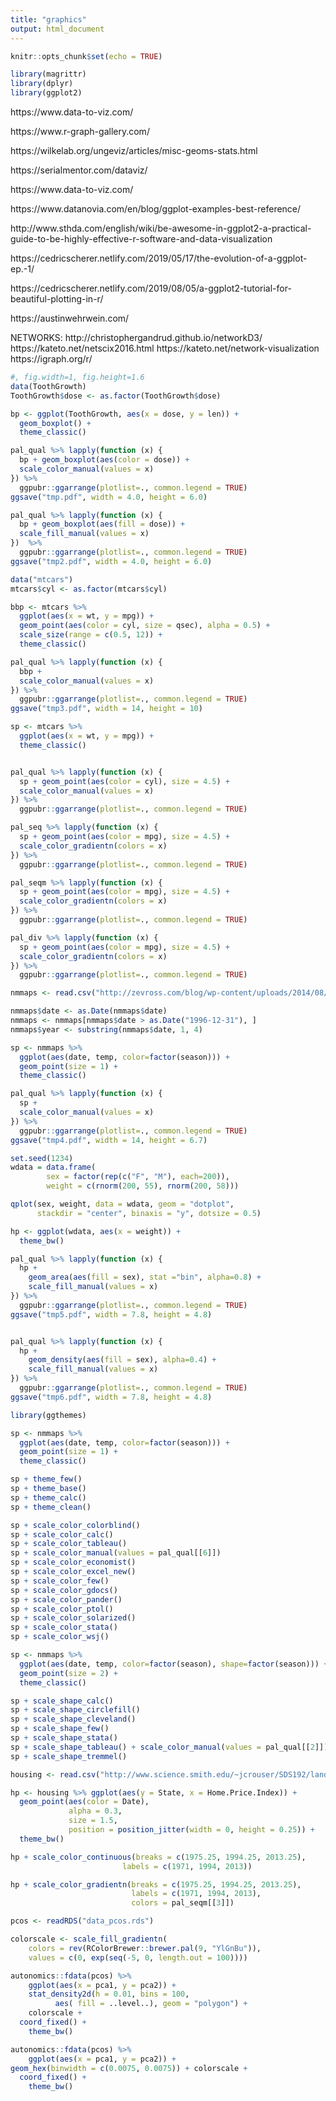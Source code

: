 ---
title: "graphics"
output: html_document
---

```{r setup, include=FALSE}
knitr::opts_chunk$set(echo = TRUE)

library(magrittr)
library(dplyr)
library(ggplot2)

```


https://www.data-to-viz.com/

https://www.r-graph-gallery.com/




https://wilkelab.org/ungeviz/articles/misc-geoms-stats.html

https://serialmentor.com/dataviz/


https://www.data-to-viz.com/

https://www.datanovia.com/en/blog/ggplot-examples-best-reference/

http://www.sthda.com/english/wiki/be-awesome-in-ggplot2-a-practical-guide-to-be-highly-effective-r-software-and-data-visualization

https://cedricscherer.netlify.com/2019/05/17/the-evolution-of-a-ggplot-ep.-1/

https://cedricscherer.netlify.com/2019/08/05/a-ggplot2-tutorial-for-beautiful-plotting-in-r/


https://austinwehrwein.com/


NETWORKS:
http://christophergandrud.github.io/networkD3/
https://kateto.net/netscix2016.html
https://kateto.net/network-visualization
https://igraph.org/r/




```{r}
#, fig.width=1, fig.height=1.6
data(ToothGrowth)
ToothGrowth$dose <- as.factor(ToothGrowth$dose)

bp <- ggplot(ToothGrowth, aes(x = dose, y = len)) + 
  geom_boxplot() +
  theme_classic()

pal_qual %>% lapply(function (x) {
  bp + geom_boxplot(aes(color = dose)) +
  scale_color_manual(values = x) 
}) %>% 
  ggpubr::ggarrange(plotlist=., common.legend = TRUE)  
ggsave("tmp.pdf", width = 4.0, height = 6.0)

pal_qual %>% lapply(function (x) {
  bp + geom_boxplot(aes(fill = dose)) +
  scale_fill_manual(values = x) 
})  %>% 
  ggpubr::ggarrange(plotlist=., common.legend = TRUE)  
ggsave("tmp2.pdf", width = 4.0, height = 6.0)


```





```{r, fig.width=4.5, fig.height=4.9}

data("mtcars")
mtcars$cyl <- as.factor(mtcars$cyl)

bbp <- mtcars %>%
  ggplot(aes(x = wt, y = mpg)) + 
  geom_point(aes(color = cyl, size = qsec), alpha = 0.5) +
  scale_size(range = c(0.5, 12)) +
  theme_classic()

pal_qual %>% lapply(function (x) {
  bbp + 
  scale_color_manual(values = x) 
}) %>% 
  ggpubr::ggarrange(plotlist=., common.legend = TRUE)  
ggsave("tmp3.pdf", width = 14, height = 10)

```


```{r}

sp <- mtcars %>%
  ggplot(aes(x = wt, y = mpg)) +
  theme_classic()


pal_qual %>% lapply(function (x) {
  sp + geom_point(aes(color = cyl), size = 4.5) +
  scale_color_manual(values = x) 
}) %>% 
  ggpubr::ggarrange(plotlist=., common.legend = TRUE)  

pal_seq %>% lapply(function (x) {
  sp + geom_point(aes(color = mpg), size = 4.5) +
  scale_color_gradientn(colors = x)
}) %>% 
  ggpubr::ggarrange(plotlist=., common.legend = TRUE)  

pal_seqm %>% lapply(function (x) {
  sp + geom_point(aes(color = mpg), size = 4.5) +
  scale_color_gradientn(colors = x)
}) %>% 
  ggpubr::ggarrange(plotlist=., common.legend = TRUE)  

pal_div %>% lapply(function (x) {
  sp + geom_point(aes(color = mpg), size = 4.5) +
  scale_color_gradientn(colors = x)
}) %>% 
  ggpubr::ggarrange(plotlist=., common.legend = TRUE)  

```

```{r}

nmmaps <- read.csv("http://zevross.com/blog/wp-content/uploads/2014/08/chicago-nmmaps.csv")

nmmaps$date <- as.Date(nmmaps$date)
nmmaps <- nmmaps[nmmaps$date > as.Date("1996-12-31"), ]
nmmaps$year <- substring(nmmaps$date, 1, 4)

sp <- nmmaps %>%
  ggplot(aes(date, temp, color=factor(season))) +
  geom_point(size = 1) +
  theme_classic()

pal_qual %>% lapply(function (x) {
  sp + 
  scale_color_manual(values = x) 
}) %>% 
  ggpubr::ggarrange(plotlist=., common.legend = TRUE)  
ggsave("tmp4.pdf", width = 14, height = 6.7)


```

```{r}
set.seed(1234)
wdata = data.frame(
        sex = factor(rep(c("F", "M"), each=200)),
        weight = c(rnorm(200, 55), rnorm(200, 58)))

qplot(sex, weight, data = wdata, geom = "dotplot",
      stackdir = "center", binaxis = "y", dotsize = 0.5)

hp <- ggplot(wdata, aes(x = weight)) + 
  theme_bw()

pal_qual %>% lapply(function (x) {
  hp + 
    geom_area(aes(fill = sex), stat ="bin", alpha=0.8) +
    scale_fill_manual(values = x) 
}) %>% 
  ggpubr::ggarrange(plotlist=., common.legend = TRUE)  
ggsave("tmp5.pdf", width = 7.8, height = 4.8)


pal_qual %>% lapply(function (x) {
  hp + 
    geom_density(aes(fill = sex), alpha=0.4) +
    scale_fill_manual(values = x) 
}) %>% 
  ggpubr::ggarrange(plotlist=., common.legend = TRUE)  
ggsave("tmp6.pdf", width = 7.8, height = 4.8)


```




```{r}

library(ggthemes)

sp <- nmmaps %>%
  ggplot(aes(date, temp, color=factor(season))) +
  geom_point(size = 1) +
  theme_classic()

sp + theme_few()
sp + theme_base()
sp + theme_calc()
sp + theme_clean()

sp + scale_color_colorblind()
sp + scale_color_calc()
sp + scale_color_tableau()
sp + scale_color_manual(values = pal_qual[[6]]) 
sp + scale_color_economist()
sp + scale_color_excel_new()
sp + scale_color_few()
sp + scale_color_gdocs()
sp + scale_color_pander()
sp + scale_color_ptol()
sp + scale_color_solarized()
sp + scale_color_stata()
sp + scale_color_wsj()

sp <- nmmaps %>%
  ggplot(aes(date, temp, color=factor(season), shape=factor(season))) +
  geom_point(size = 2) +
  theme_classic()

sp + scale_shape_calc() 
sp + scale_shape_circlefill() 
sp + scale_shape_cleveland() 
sp + scale_shape_few() 
sp + scale_shape_stata() 
sp + scale_shape_tableau() + scale_color_manual(values = pal_qual[[2]]) 
sp + scale_shape_tremmel()


```




```{r}

housing <- read.csv("http://www.science.smith.edu/~jcrouser/SDS192/landdata-states.csv")

hp <- housing %>% ggplot(aes(y = State, x = Home.Price.Index)) + 
  geom_point(aes(color = Date), 
             alpha = 0.3, 
             size = 1.5,
             position = position_jitter(width = 0, height = 0.25)) +
  theme_bw()

hp + scale_color_continuous(breaks = c(1975.25, 1994.25, 2013.25),
                         labels = c(1971, 1994, 2013))

hp + scale_color_gradientn(breaks = c(1975.25, 1994.25, 2013.25),
                           labels = c(1971, 1994, 2013),
                           colors = pal_seqm[[3]])
```


```{r}

pcos <- readRDS("data_pcos.rds")

colorscale <- scale_fill_gradientn(
    colors = rev(RColorBrewer::brewer.pal(9, "YlGnBu")),
    values = c(0, exp(seq(-5, 0, length.out = 100))))

autonomics::fdata(pcos) %>% 
    ggplot(aes(x = pca1, y = pca2)) + 
    stat_density2d(h = 0.01, bins = 100,
          aes( fill = ..level..), geom = "polygon") +
    colorscale + 
  coord_fixed() +
    theme_bw()

autonomics::fdata(pcos) %>% 
    ggplot(aes(x = pca1, y = pca2)) + 
geom_hex(binwidth = c(0.0075, 0.0075)) + colorscale +
  coord_fixed() +
    theme_bw()

```




